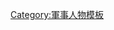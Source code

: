 {{Navbox
|name  = 親衛隊最高集團領袖
|title = [[親衛隊最高集團領袖]]
|titlestyle = background:#C3C3C3;
|state = {{{state|autocollapse}}}
|bodyclass = hlist
|image = [[File:SS Oberst-Gruppenführer.svg|60px]]
|imageleft = [[File:SS Oberst-Gruppenführer.svg|60px]]

|list1 =
{{Navbox with columns|child
|fullwidth = yes
|colheaderstyle = background:#C3C3C3;
|col1header = [[File:Franz Xaver Schwarz (cropped).jpg|90px]]
|col2header = [[File:Bundesarchiv Bild 183-J27366, Sepp Dietrich.jpg|70px]]
|col3header = [[File:Bundesarchiv Bild 121-0391, Kurt Daluege.jpg|70px]]
|col4header = [[File:Bundesarchiv Bild 146-1973-122-16, Paul Hausser.jpg|70px]]
|colstyle = background:#C3C3C3; text-align: center;
|col1 = {{Link-en|弗朗茲·克薩維爾·施瓦茲|Franz Xaver Schwarz|弗朗茲·克薩維爾·施瓦茲}}
|col2 = [[約瑟夫·迪特里希]]
|col3 = [[庫爾特·達呂格]]
|col4 = [[保羅·豪塞爾]]
}}

}}<noinclude>
{{collapsible option}}
[[Category:軍事人物模板]]
</noinclude>